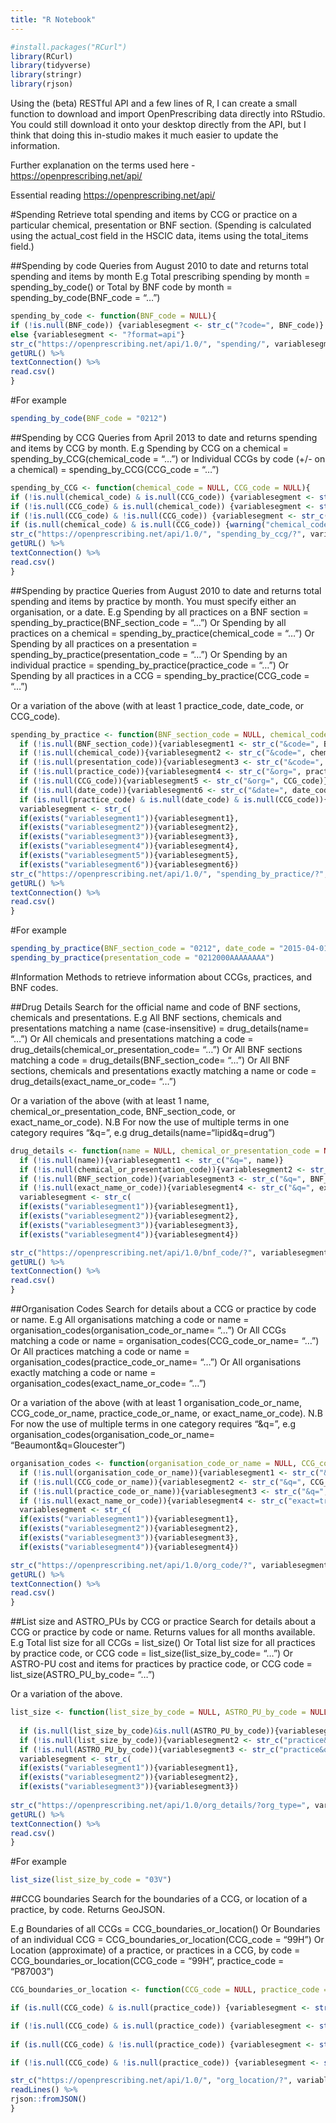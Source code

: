 ```yaml
---
title: "R Notebook"
---
```


```r
#install.packages("RCurl")
library(RCurl)
library(tidyverse)
library(stringr)
library(rjson)
```

Using the (beta) RESTful API and a few lines of R, I can create a small function to download and import OpenPrescribing data directly into RStudio.
You could still download it onto your desktop directly from the API, but I think that doing this in-studio makes it much easier to update the information.

Further explanation on the terms used here - [https://openprescribing.net/api/](https://openprescribing.net/api/)

Essential reading [https://openprescribing.net/api/](https://openprescribing.net/caution/)

#Spending
Retrieve total spending and items by CCG or practice on a particular chemical, presentation or BNF section. (Spending is calculated using the actual_cost field in the HSCIC data, items using the total_items field.)

##Spending by code
Queries from August 2010 to date and returns total spending and items by month
E.g Total prescribing spending by month = spending_by_code() 
or 
Total by BNF code by month = spending_by_code(BNF_code = "...")
```r
spending_by_code <- function(BNF_code = NULL){
if (!is.null(BNF_code)) {variablesegment <- str_c("?code=", BNF_code)} 
else {variablesegment <- "?format=api"}
str_c("https://openprescribing.net/api/1.0/", "spending/", variablesegment, "&format=csv") %>%
getURL() %>%
textConnection() %>%
read.csv()
}
```

#For example
```r
spending_by_code(BNF_code = "0212")
```


##Spending by CCG
Queries from April 2013 to date and returns spending and items by CCG by month.
E.g Spending by CCG on a chemical = spending_by_CCG(chemical_code = "...")
or
Individual CCGs by code (+/- on a chemical) = spending_by_CCG(CCG_code = "...")
```r
spending_by_CCG <- function(chemical_code = NULL, CCG_code = NULL){
if (!is.null(chemical_code) & is.null(CCG_code)) {variablesegment <- str_c("code=", chemical_code)} 
if (!is.null(CCG_code) & is.null(chemical_code)) {variablesegment <- str_c("&org=", CCG_code)}
if (!is.null(CCG_code) & !is.null(CCG_code)) {variablesegment <- str_c("code=", chemical_code, "&org=", CCG_code)}
if (is.null(chemical_code) & is.null(CCG_code)) {warning("chemical_code and/or CCG_code required")}
str_c("https://openprescribing.net/api/1.0/", "spending_by_ccg/?", variablesegment, "&format=csv") %>%
getURL() %>%
textConnection() %>%
read.csv()
}
```

##Spending by practice
Queries from August 2010 to date and returns total spending and items by practice by month.
You must specify either an organisation, or a date.
E.g Spending by all practices on a BNF section = spending_by_practice(BNF_section_code = "...")
Or
Spending by all practices on a chemical = spending_by_practice(chemical_code = "...")
Or
Spending by all practices on a presentation = spending_by_practice(presentation_code = "...")
Or
Spending by an individual practice = spending_by_practice(practice_code = "...")
Or
Spending by all practices in a CCG = spending_by_practice(CCG_code = "...")

Or a variation of the above (with at least 1 practice_code, date_code, or CCG_code).
```r
spending_by_practice <- function(BNF_section_code = NULL, chemical_code = NULL, presentation_code = NULL, practice_code = NULL, CCG_code = NULL, date_code = NULL){
  if (!is.null(BNF_section_code)){variablesegment1 <- str_c("&code=", BNF_section_code)}
  if (!is.null(chemical_code)){variablesegment2 <- str_c("&code=", chemical_code)} 
  if (!is.null(presentation_code)){variablesegment3 <- str_c("&code=", presentation_code)}
  if (!is.null(practice_code)){variablesegment4 <- str_c("&org=", practice_code)} 
  if (!is.null(CCG_code)){variablesegment5 <- str_c("&org=", CCG_code)} 
  if (!is.null(date_code)){variablesegment6 <- str_c("&date=", date_code)} 
  if (is.null(practice_code) & is.null(date_code) & is.null(CCG_code)){warning("You must specify either an organisation (practice_code), or a date (date_code).")}
  variablesegment <- str_c(
  if(exists("variablesegment1")){variablesegment1},
  if(exists("variablesegment2")){variablesegment2},
  if(exists("variablesegment3")){variablesegment3},
  if(exists("variablesegment4")){variablesegment4},
  if(exists("variablesegment5")){variablesegment5},
  if(exists("variablesegment6")){variablesegment6})
str_c("https://openprescribing.net/api/1.0/", "spending_by_practice/?", variablesegment, "&format=csv") %>%
getURL() %>%
textConnection() %>%
read.csv()
}
```

#For example
```r
spending_by_practice(BNF_section_code = "0212", date_code = "2015-04-01")
spending_by_practice(presentation_code = "0212000AAAAAAAA") 
```

#Information
Methods to retrieve information about CCGs, practices, and BNF codes.

##Drug Details
Search for the official name and code of BNF sections, chemicals and presentations.
E.g All BNF sections, chemicals and presentations matching a name (case-insensitive) = drug_details(name= "...")
Or
All chemicals and presentations matching a code = drug_details(chemical_or_presentation_code= "...")
Or
All BNF sections matching a code = drug_details(BNF_section_code= "...")
Or
All BNF sections, chemicals and presentations exactly matching a name or code = drug_details(exact_name_or_code= "...")

Or a variation of the above (with at least 1 name, chemical_or_presentation_code, BNF_section_code, or exact_name_or_code).
N.B For now the use of multiple terms in one category requires "&q=", e.g 
drug_details(name="lipid&q=drug")
```r
drug_details <- function(name = NULL, chemical_or_presentation_code = NULL, BNF_section_code = NULL, exact_name_or_code = NULL){
  if (!is.null(name)){variablesegment1 <- str_c("&q=", name)}
  if (!is.null(chemical_or_presentation_code)){variablesegment2 <- str_c("&q=", chemical_or_presentation_code)} 
  if (!is.null(BNF_section_code)){variablesegment3 <- str_c("&q=", BNF_section_code)}
  if (!is.null(exact_name_or_code)){variablesegment4 <- str_c("&q=", exact_name_or_code, "&exact=true")}
  variablesegment <- str_c(
  if(exists("variablesegment1")){variablesegment1},
  if(exists("variablesegment2")){variablesegment2},
  if(exists("variablesegment3")){variablesegment3},
  if(exists("variablesegment4")){variablesegment4})

str_c("https://openprescribing.net/api/1.0/bnf_code/?", variablesegment, "&format=csv") %>%
getURL() %>%
textConnection() %>%
read.csv()
}
```

##Organisation Codes
Search for details about a CCG or practice by code or name.
E.g All organisations matching a code or name = organisation_codes(organisation_code_or_name= "...")
Or
All CCGs matching a code or name = organisation_codes(CCG_code_or_name= "...")
Or
All practices matching a code or name = organisation_codes(practice_code_or_name= "...")
Or
All organisations exactly matching a code or name = organisation_codes(exact_name_or_code= "...")

Or a variation of the above (with at least 1 organisation_code_or_name, CCG_code_or_name, practice_code_or_name, or exact_name_or_code).
N.B For now the use of multiple terms in one category requires "&q=", e.g 
organisation_codes(organisation_code_or_name= "Beaumont&q=Gloucester")
```r
organisation_codes <- function(organisation_code_or_name = NULL, CCG_code_or_name = NULL, practice_code_or_name = NULL, exact_name_or_code = NULL){
  if (!is.null(organisation_code_or_name)){variablesegment1 <- str_c("&q=", organisation_code_or_name)}
  if (!is.null(CCG_code_or_name)){variablesegment2 <- str_c("&q=", CCG_code_or_name, "&org_type=CCG")} 
  if (!is.null(practice_code_or_name)){variablesegment3 <- str_c("&q=", practice_code_or_name, "&org_type=practice")}
  if (!is.null(exact_name_or_code)){variablesegment4 <- str_c("exact=true", "&q=", exact_name_or_code)}
  variablesegment <- str_c(
  if(exists("variablesegment1")){variablesegment1},
  if(exists("variablesegment2")){variablesegment2},
  if(exists("variablesegment3")){variablesegment3},
  if(exists("variablesegment4")){variablesegment4})

str_c("https://openprescribing.net/api/1.0/org_code/?", variablesegment, "&format=csv") %>%
getURL() %>%
textConnection() %>%
read.csv()
}
```

##List size and ASTRO_PUs by CCG or practice
Search for details about a CCG or practice by code or name. Returns values for all months available.
E.g Total list size for all CCGs = list_size()
Or
Total list size for all practices by practice code, or CCG code = list_size(list_size_by_code= "...")
Or
ASTRO-PU cost and items for practices by practice code, or CCG code = list_size(ASTRO_PU_by_code= "...")

Or a variation of the above.
```r
list_size <- function(list_size_by_code = NULL, ASTRO_PU_by_code = NULL){
  
  if (is.null(list_size_by_code)&is.null(ASTRO_PU_by_code)){variablesegment1 <- str_c("ccg&keys=total_list_size")}
  if (!is.null(list_size_by_code)){variablesegment2 <- str_c("practice&org=", list_size_by_code, "&keys=total_list_size")} 
  if (!is.null(ASTRO_PU_by_code)){variablesegment3 <- str_c("practice&org=", ASTRO_PU_by_code, "&keys=astro_pu_items,astro_pu_cost")}
  variablesegment <- str_c(
  if(exists("variablesegment1")){variablesegment1},
  if(exists("variablesegment2")){variablesegment2},
  if(exists("variablesegment3")){variablesegment3})
  
str_c("https://openprescribing.net/api/1.0/org_details/?org_type=", variablesegment, "&format=csv") %>%
getURL() %>%
textConnection() %>%
read.csv()
}
```

#For example
```r
list_size(list_size_by_code = "03V")
```

##CCG boundaries
Search for the boundaries of a CCG, or location of a practice, by code. Returns GeoJSON.

E.g Boundaries of all CCGs =
CCG_boundaries_or_location()
Or
Boundaries of an individual CCG =
CCG_boundaries_or_location(CCG_code = "99H")
Or
Location (approximate) of a practice, or practices in a CCG, by code =
CCG_boundaries_or_location(CCG_code = "99H", practice_code = "P87003")

```r
CCG_boundaries_or_location <- function(CCG_code = NULL, practice_code = NULL){

if (is.null(CCG_code) & is.null(practice_code)) {variablesegment <- str_c("org_type=ccg")}

if (!is.null(CCG_code) & is.null(practice_code)) {variablesegment <- str_c("org_type=ccg&q=", CCG_code)}
  
if (is.null(CCG_code) & !is.null(practice_code)) {variablesegment <- str_c("q=", practice_code)}

if (!is.null(CCG_code) & !is.null(practice_code)) {variablesegment <- str_c("q=", CCG_code, ",", practice_code)}

str_c("https://openprescribing.net/api/1.0/", "org_location/?", variablesegment) %>%
readLines() %>%
rjson::fromJSON()
}
```